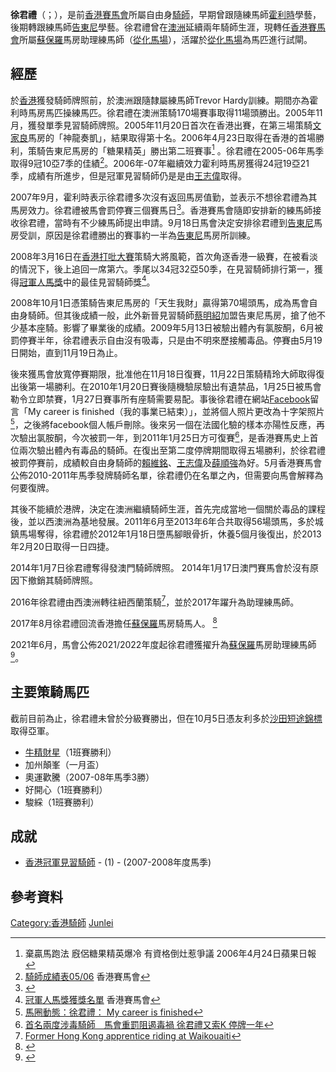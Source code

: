 {{Infobox Jockey
| subject_name   = 徐君禮
| english_name = Marco Chui Kwan Lai
| image_name     = 
| image_size     = 
| image_caption  = 
| date_of_birth  = {{birth_date_and _age|1986|04|13}}
| date_of_death  = 
| place_of_death = 
| nationality = {{CHN-HKG}}
| occupation     = 前[[香港賽馬會|香港賽馬會]]自由身[[騎師|騎師]]<br/>前[[蘇保羅|蘇保羅]]馬房高級策騎員<br/>[[蘇保羅|蘇保羅]]馬房助理練馬師（[[從化馬場|從化馬場]]）
}}

'''徐君禮'''（{{lang-en|'''Marco Chui Kwan Lai'''}}；{{bd|1986年|4月13日|catIdx=Chui Kwan Lai}}），是前[[香港賽馬會|香港賽馬會]]所屬自由身[[騎師|騎師]]，早期曾跟隨練馬師[[霍利時|霍利時]]學藝，後期轉跟練馬師[[告東尼|告東尼]]學藝。徐君禮曾在[[澳洲|澳洲]]延續兩年騎師生涯，現轉任[[香港賽馬會|香港賽馬會]]所屬[[蘇保羅|蘇保羅]]馬房助理練馬師（[[從化馬場|從化馬場]]），活躍於[[從化馬場|從化馬場]]為馬匹進行試閘。

==經歷==
於[[香港|香港]]獲發騎師牌照前，於澳洲跟隨隸屬練馬師Trevor Hardy訓練。期間亦為霍利時馬房馬匹操練馬匹。徐君禮在澳洲策騎170場賽事取得11場頭勝出。2005年11月，獲發單季見習騎師牌照。2005年11月20日首次在香港出賽，在第三場策騎[[文家良|文家良]]馬房的「神龍奏凱」，結果取得第十名。2006年4月23日取得在香港的首場勝利，策騎告東尼馬房的「糖果精英」勝出第二班賽事<ref>棄贏馬跑法 廐侶糖果精英爆冷 有資格倒灶惹爭議 2006年4月24日蘋果日報</ref> 。徐君禮在2005-06年馬季取得9冠10亞7季的佳績<ref>[http://www.hkjc.com/chinese/news/images/Jockey200506.xls 騎師成績表05/06] {{Wayback|url=http://www.hkjc.com/chinese/news/images/Jockey200506.xls |date=20190630132941 }} 香港賽馬會</ref>。2006年-07年繼續效力霍利時馬房獲得24冠19亞21季，成績有所進步，但是冠軍見習騎師仍是是由[[王志偉|王志偉]]取得。

2007年9月，霍利時表示徐君禮多次沒有返回馬房值勤，並表示不想徐君禮為其馬房效力。徐君禮被馬會罰停賽三個賽馬日<ref>{{Cite web |url=http://www.hkjc.com/chinese/news/news_2007091716809.htm |title=見習騎師徐君禮停賽 |access-date=2008-10-01 |archive-date=2015-11-06 |archive-url=https://web.archive.org/web/20151106230720/http://www.hkjc.com/chinese/news/news_2007091716809.htm }}</ref>。香港賽馬會隨即安排新的練馬師接收徐君禮，當時有不少練馬師提出申請。9月18日馬會決定安排徐君禮到[[告東尼|告東尼]]馬房受訓，原因是徐君禮勝出的賽事約一半為[[告東尼|告東尼]]馬房所訓練。

2008年3月16日在[[香港打吡大賽|香港打吡大賽]]策騎大將風範，首次角逐香港一級賽，在被看淡的情況下，後上追回一席第六。季尾以34冠32亞50季，在見習騎師排行第一，獲得[[冠軍人馬獎|冠軍人馬獎]]中的最佳見習騎師獎<ref>[http://www.hkjc.com/chinese/corporate/racing_news_item.asp?in_file=/chinese/news/news_2008070119465.htm 冠軍人馬獎獲獎名單] {{Wayback|url=http://www.hkjc.com/chinese/corporate/racing_news_item.asp?in_file=%2Fchinese%2Fnews%2Fnews_2008070119465.htm |date=20181216163358 }} 香港賽馬會</ref>。

2008年10月1日憑策騎告東尼馬房的「天生我財」贏得第70場頭馬，成為馬會自由身騎師。但其後成績一般，此外新晉見習騎師[[蔡明紹|蔡明紹]]加盟告東尼馬房，搶了他不少基本座騎。影響了畢業後的成績。2009年5月13日被驗出體內有氯胺酮，6月被罰停賽半年，徐君禮表示自由沒有吸毒，只是由不明來歷接觸毒品。停賽由5月19日開始，直到11月19日為止。

後來獲馬會放寬停賽期限，批准他在11月18日復賽，11月22日策騎精玲大師取得復出後第一場勝利。在2010年1月20日賽後隨機驗尿驗出有遺禁品，1月25日被馬會勒令立即禁賽，1月27日賽事所有座騎需要易配。事後徐君禮在網站[[Facebook|Facebook]]留言「My career is finished（我的事業已結束）」，並將個人照片更改為十字架照片<ref>[http://hk.apple.nextmedia.com/template/apple/art_main.php?iss_id=20100127&sec_id=3400553&art_id=13667230 馬圈動態：徐君禮： My career is finished]</ref>，之後將facebook個人帳戶刪除。後來另一個在法國化驗的樣本亦陽性反應，再次驗出氯胺酮，今次被罰一年，到2011年1月25日方可復賽<ref>[http://hk.apple.nextmedia.com/template/apple/art_main.php?iss_id=20100219&sec_id=4104&art_id=13742557 首名兩度涉毒騎師　馬會重罰阻遏毒禍 徐君禮又索K 停牌一年]</ref>，是香港賽馬史上首位兩次驗出體內有毒品的騎師。在復出至第二度停牌期間取得五場勝利，於徐君禮被罰停賽前，成績較自由身騎師的[[賴維銘|賴維銘]]、[[王志偉|王志偉]]及[[薛順強|薛順強]]為好。5月香港賽馬會公佈2010-2011年馬季發牌騎師名單，徐君禮仍在名單之內，但需要向馬會解釋為何要復牌。

其後不能續於港牌，決定在澳洲繼續騎師生涯，首先完成當地一個關於毒品的課程後，並以西澳洲為基地發展。2011年6月至2013年6年合共取得56場頭馬，多於城鎮馬場奪得，徐君禮於2012年1月18日墮馬腳眼骨折，休養5個月後復出，於2013年2月20日取得一日四捷。

2014年1月7日徐君禮奪得發澳門騎師牌照。
2014年1月17日澳門賽馬會於沒有原因下撤銷其騎師牌照。

2016年徐君禮由西澳洲轉往紐西蘭策騎<ref>[http://www.stuff.co.nz/sport/racing/75519102/Former-Hong-Kong-apprentice-riding-at-Waikouaiti  Former Hong Kong apprentice riding at Waikouaiti]  </ref>，並於2017年躍升為助理練馬師。

2017年8月徐君禮回流香港擔任[[蘇保羅|蘇保羅]]馬房騎馬人。 <ref>{{Cite web |url=http://racing.on.cc/news.html?id=20170802095320 |title=徐君禮回流擔任蘇廐騎馬人 |access-date=2017-08-02 |archive-date=2019-02-24 |archive-url=https://web.archive.org/web/20190224001639/http://racing.on.cc/news.html?id=20170802095320 }}</ref>

2021年6月，馬會公佈2021/2022年度起徐君禮獲擢升為[[蘇保羅|蘇保羅]]馬房助理練馬師<ref>{{Cite web |url=https://racingnews.hkjc.com/chinese/2021/06/07/%e7%89%8c%e7%85%a7%e5%a7%94%e5%93%a1%e6%9c%83%e7%9a%84%e6%b1%ba%e5%ae%9a/ |title=牌照委員會的決定 |access-date=2021-06-08 |archive-date=2021-06-16 |archive-url=https://web.archive.org/web/20210616064305/https://racingnews.hkjc.com/chinese/2021/06/07/%e7%89%8c%e7%85%a7%e5%a7%94%e5%93%a1%e6%9c%83%e7%9a%84%e6%b1%ba%e5%ae%9a/ |dead-url=no }}</ref>。

==主要策騎馬匹==
截前目前為止，徐君禮未曾於分級賽勝出，但在10月5日憑友利多於[[沙田短途錦標|沙田短途錦標]]取得亞軍。

*[[牛精財星|牛精財星]]（1班賽勝利）
*加州顛峯（一月盃）
*奧運歡騰（2007-08年馬季3勝）
*好開心（1班賽勝利）
*駿綵（1班賽勝利）

==成就==
*[[冠軍人馬獎#冠軍見習騎師|香港冠軍見習騎師]] - (1) - (2007-2008年度馬季)

==參考資料==
{{Reflist}}
{{香港冠軍見習騎師}}
{{香港練馬師}}
[[Category:香港騎師|Category:香港騎師]]
[[Category:徐姓|Junlei]]